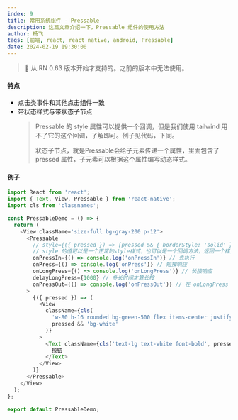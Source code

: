 ```yaml
---
index: 9
title: 常用系统组件 - Pressable
description: 这篇文章介绍一下，Pressable 组件的使用方法
author: 杨飞
tags: [前端, react, react native, android, Pressable]
date: 2024-02-19 19:30:00
---
```


> 📌 从 RN 0.63 版本开始才支持的。之前的版本中无法使用。

#### 特点

- 点击类事件和其他点击组件一致
- 带状态样式与带状态子节点
  > Pressable 的 style 属性可以提供一个回调，但是我们使用 tailwind 用不了它的这个回调，了解即可。例子见代码，下同。
  >
  > 状态子节点，就是Pressable会给子元素传递一个属性，里面包含了 pressed 属性，子元素可以根据这个属性编写动态样式。


#### 例子

```javascript
import React from 'react';
import { Text, View, Pressable } from 'react-native';
import cls from 'classnames';

const PressableDemo = () => {
  return (
    <View className='size-full bg-gray-200 p-12'>
      <Pressable
        // style={({ pressed }) => [pressed && { borderStyle: 'solid' }]}
        // style 的值可以是一个正常的style样式，也可以是一个回调方法，返回一个样式对象或者样式对象的数组。
        onPressIn={() => console.log('onPressIn')} // 先执行
        onPress={() => console.log('onPress')} // 短按响应
        onLongPress={() => console.log('onLongPress')} // 长按响应
        delayLongPress={1000} // 多长时间才算长按
        onPressOut={() => console.log('onPressOut')} // 在 onLongPress 和 onPress 之后执行，这点和其他的按钮组件不一样！
      >
        {({ pressed }) => (
          <View
            className={cls(
              'w-80 h-16 rounded bg-green-500 flex items-center justify-center',
              pressed && 'bg-white'
            )}
          >
            <Text className={cls('text-lg text-white font-bold', pressed && 'text-green-400')}>
              按钮
            </Text>
          </View>
        )}
      </Pressable>
    </View>
  );
};

export default PressableDemo;
```
